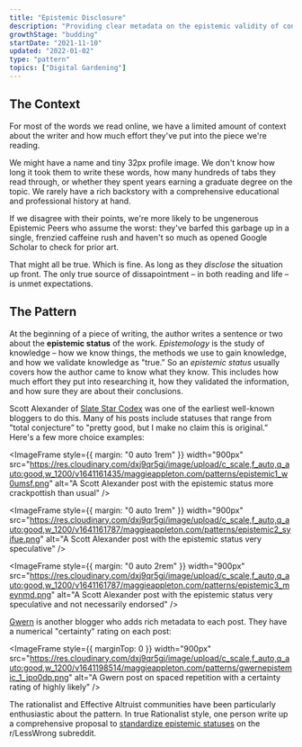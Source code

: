 ```yaml
---
title: "Epistemic Disclosure"
description: "Providing clear metadata on the epistemic validity of content"
growthStage: "budding"
startDate: "2021-11-10"
updated: "2022-01-02"
type: "pattern"
topics: ["Digital Gardening"]
---
```


<h2 className="micro">The Context</h2>

For most of the words we read online, we have a limited amount of context about the writer and how much effort they've put into the piece we're reading.

We might have a name and tiny 32px profile image. We don't know how long it took them to write these words, how many hundreds of tabs they read through, or whether they spent years earning a graduate degree on the topic. We rarely have a rich backstory with a comprehensive educational and professional history at hand.

If we disagree with their points, we're more likely to be ungenerous Epistemic Peers who assume the worst: they've barfed this garbage up in a single, frenzied caffeine rush and haven't so much as opened Google Scholar to check for prior art.

That might all be true. Which is fine. As long as they _disclose_ the situation up front. The only true source of dissapointment – in both reading and life – is unmet expectations.

<Spacer size="small" />

<h2 className="micro">The Pattern</h2>

At the beginning of a piece of writing, the author writes a sentence or two about the **epistemic status** of the work. _Epistemology_ is the study of knowledge – how we know things, the methods we use to gain knowledge, and how we validate knowledge as "true.” So an _epistemic status_ usually covers how the author came to know what they know. This includes how much effort they put into researching it, how they validated the information, and how sure they are about their conclusions.

Scott Alexander of [Slate Star Codex](https://slatestarcodex.com/) was one of the earliest well-known bloggers to do this. Many of his posts include statuses that range from "total conjecture” to "pretty good, but I make no claim this is original.” Here's a few more choice examples:

<ImageFrame
  style={{ margin: "0 auto 1rem" }}
  width="900px"
  src="https://res.cloudinary.com/dxj9qr5gj/image/upload/c_scale,f_auto,q_auto:good,w_1200/v1641161435/maggieappleton.com/patterns/epistemic1_w0umsf.png"
  alt="A Scott Alexander post with the epistemic status more crackpottish than usual"
/>

<ImageFrame
  style={{ margin: "0 auto 1rem" }}
  width="900px"
  src="https://res.cloudinary.com/dxj9qr5gj/image/upload/c_scale,f_auto,q_auto:good,w_1200/v1641161787/maggieappleton.com/patterns/epistemic2_syifue.png"
  alt="A Scott Alexander post with the epistemic status very speculative"
/>

<ImageFrame
  style={{ margin: "0 auto 2rem" }}
  width="900px"
  src="https://res.cloudinary.com/dxj9qr5gj/image/upload/c_scale,f_auto,q_auto:good,w_1200/v1641161787/maggieappleton.com/patterns/epistemic3_meynmd.png"
  alt="A Scott Alexander post with the epistemic status very speculative and not necessarily endorsed"
/>

[Gwern](https://www.gwern.net/) is another blogger who adds rich metadata to each post. They have a numerical "certainty" rating on each post:

<ImageFrame
  style={{ marginTop: 0 }}
  width="900px"
  src="https://res.cloudinary.com/dxj9qr5gj/image/upload/c_scale,f_auto,q_auto:good,w_1200/v1641198514/maggieappleton.com/patterns/gwernepistemic_1_jpo0dp.png"
  alt="A Gwern post on spaced repetition with a certainty rating of highly likely"
/>

The rationalist and Effective Altruist communities have been particularly enthusiastic about the pattern. In true Rationalist style, one person write up a comprehensive proposal to [standardize epistemic statuses](https://www.reddit.com/r/LessWrong/comments/eesr4y/a_proposal_for_standardizing_epistemic_status/) on the r/LessWrong subreddit.

<References>
  <ReferencesLink
    title="Epistemic Effort on LessWrong"
    href="https://www.lesswrong.com/posts/oDy27zfRf8uAbJR6M/epistemic-effort"
    author="Raemon"
  />
  <ReferencesLink
    title="Epistemic Statuses are Lazy and that is a Good Thing"
    href="https://devonzuegel.com/post/epistemic-statuses-are-lazy-and-that-is-a-good-thing"
    author="Devon Zuegal"
  />
</References>
